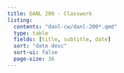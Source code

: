 ```yaml
---
title: DANL 200 - Classwork
listing:
  contents: "danl-cw/danl-200*.qmd"
  type: table
  fields: [title, subtitle, date]
  sort: "date desc"
  sort-ui: false
  page-size: 36
---
```


